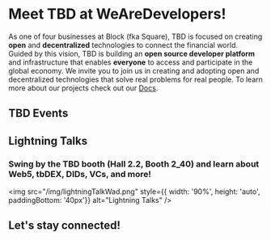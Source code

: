 # Meet TBD at WeAreDevelopers!

As one of four businesses at Block (fka Square), TBD is focused on creating **open** and **decentralized** technologies to connect the financial world. 
Guided by this vision, TBD is building an **open source developer platform** and infrastructure that enables **everyone** to access and participate in the global economy. 
We invite you to join us in creating and adopting open and decentralized technologies that solve real problems for real people.
To learn more about our projects check out our [Docs](https://developer.tbd.website/docs/).

## TBD Events
<ConferenceSchedule />

## Lightning Talks
### Swing by the TBD booth (Hall 2.2, Booth 2_40) and learn about Web5, tbDEX, DIDs, VCs, and more! 
<img src="/img/lightningTalkWad.png" style={{ width: '90%', height: 'auto', paddingBottom: '40px'}} alt="Lightning Talks" />

## Let's stay connected!
<ConferenceCommunity />




